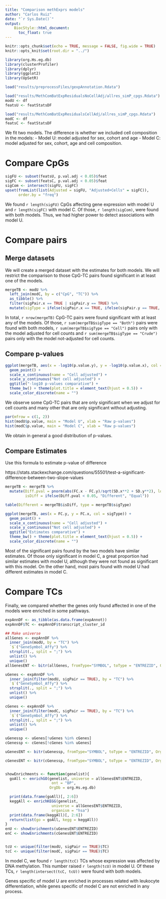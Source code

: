 ```yaml
---
title: "Comparison methExprs models"
author: "Carlos Ruiz"
date: "`r Sys.Date()`"
output:
    BiocStyle::html_document:
      toc_float: true
---
```


```r
knitr::opts_chunk$set(echo = TRUE, message = FALSE, fig.wide = TRUE)
knitr::opts_knit$set(root.dir = "../")
```


```r
library(org.Hs.eg.db)
library(clusterProfiler)
library(dplyr)
library(ggplot2)
library(UpSetR)

load("results/preprocessFiles/gexpAnnotation.Rdata")

load("results/MethComBatExpResidualsNoCellAdj/allres_simP_cpgs.Rdata")
modU <- df
featsU <- featStatsDF

load("results/MethComBatExpResidualsCellAdj/allres_simP_cpgs.Rdata")
modC <- df
featsC <- featStatsDF

```

We fit two models. The difference is whether we included cell composition in the models:
- Model U: model adjusted for sex, cohort and age
- Model C: model adjusted for sex, cohort, age and cell composition.

# Compare CpGs

```r
sigFU <- subset(featsU, p.val.adj < 0.05)$feat
sigFC <- subset(featsC, p.val.adj < 0.05)$feat
sigCom <- intersect(sigFU, sigFC)
upset(fromList(list(Adjusted = sigFU, "Adjusted+Cells" = sigFC)), 
      order.by = "freq")
```

We found `r length(sigFU)` CpGs affecting gene expression with model U and `r length(sigFC)` with model C. Of those, `r length(sigCom)`, were found with both models. Thus, we had higher power to detect associations with model U. 

# Compare pairs

## Merge datasets

We will create a merged dataset with the estimates for both models. We will restrict the comparison to those CpG-TC pairs found significant in at least one of the models. 

```r
mergeTB <- modU %>%
  left_join(modC, by = c("CpG", "TC")) %>%
  as_tibble() %>%
  filter(sigPair.x == TRUE | sigPair.y == TRUE) %>%
  mutate(sigType = ifelse(sigPair.x == TRUE, ifelse(sigPair.y == TRUE, "Both", "Crude"), "Cell"))
```

In total, `r nrow(mergeTB)` CpG-TC pairs were found significant with at least any of the models. Of those, `r sum(mergeTB$sigType == "Both")` pairs were found with both models, `r sum(mergeTB$sigType == "Cell")` pairs only with the model adjusted for cell counts and `r sum(mergeTB$sigType == "Crude")` pairs only with the model not-adjusted for cell counts. 


## Compare p-values
```r
ggplot(mergeTB, aes(x = -log10(p.value.y), y = -log10(p.value.x), col = sigType)) +
  geom_point() +
  scale_x_continuous(name = "Cell adjusted") + 
  scale_y_continuous("Not cell adjusted") + 
  ggtitle("-log10 p-values comparative") +
  theme_bw() + theme(plot.title = element_text(hjust = 0.5)) +
  scale_color_discrete(name = "")
```

We observe some CpG-TC pairs that are only significant when we adjust for cell counts and many other that are only significant without adjusting. 

```r
par(mfrow = c(1, 2))
hist(modU$p.value, main = "Model U", xlab = "Raw p-values")
hist(modC$p.value, main = "Model C", xlab = "Raw p-values")
```

We obtain in general a good distribution of p-values. 


## Compare Estimates

Use this formula to estimate p-value of difference

https://stats.stackexchange.com/questions/55501/test-a-significant-difference-between-two-slope-values


```r
mergeTB <- mergeTB %>%
  mutate(Diff.pval = pnorm(abs(FC.x - FC.y)/sqrt(SD.x**2 + SD.y**2), lower.tail = FALSE), 
         isDiff = ifelse(Diff.pval < 0.05, "Different", "Equal"))

table(Different = mergeTB$isDiff, type = mergeTB$sigType)

ggplot(mergeTB, aes(x = FC.y, y = FC.x, col = sigType)) +
  geom_point() +
  scale_x_continuous(name = "Cell adjusted") + 
  scale_y_continuous("Not cell adjusted") + 
  ggtitle("Estimates comparative") +
  theme_bw() + theme(plot.title = element_text(hjust = 0.5)) +
  scale_color_discrete(name = "")
```

Most of the significant pairs found by the two models have similar estimates. Of those only significant in model C, a great proportion had similar estimates with model U, although they were not found as significant with this model. On the other hand, most pairs found with model U had different estimates in model C.

# Compare TCs

Finally, we compared whether the genes only found affected in one of the models were enriched in some pathways.

```r
expAnnDF <- as_tibble(as.data.frame(expAnnot))
expAnnDF$TC <- expAnnDF$transcript_cluster_id

## Make universe
allGenes <- expAnnDF %>%
  inner_join(modU, by = "TC") %>%
  `$`("GeneSymbol_Affy") %>%
  strsplit(., split = ";") %>%
  unlist() %>%
  unique()
allGenesENT <- bitr(allGenes, fromType="SYMBOL", toType = "ENTREZID", OrgDb="org.Hs.eg.db")

uGenes <- expAnnDF %>%
  inner_join(filter(modU, sigPair == TRUE), by = "TC") %>%
  `$`("GeneSymbol_Affy") %>%
  strsplit(., split = ";") %>%
  unlist() %>%
  unique()

cGenes <- expAnnDF %>%
  inner_join(filter(modC, sigPair == TRUE), by = "TC") %>%
  `$`("GeneSymbol_Affy") %>%
  strsplit(., split = ";") %>%
  unlist() %>%
  unique()

uGenessp <- uGenes[!uGenes %in% cGenes]
cGenessp <- cGenes[!cGenes %in% uGenes]

uGenesENT <- bitr(uGenessp, fromType="SYMBOL", toType = "ENTREZID", OrgDb="org.Hs.eg.db")

cGenesENT <- bitr(cGenessp, fromType="SYMBOL", toType = "ENTREZID", OrgDb="org.Hs.eg.db")


showEnrichments <- function(genelist){
  goAll <- enrichGO(genelist, universe = allGenesENT$ENTREZID, 
                     ont = "BP",
                    OrgDb = org.Hs.eg.db)

  print(data.frame(goAll)[, 2:6])
  keggAll <- enrichKEGG(genelist,
                     universe = allGenesENT$ENTREZID, 
                     organism = "hsa")
  print(data.frame(keggAll)[, 2:6])
  return(list(go = goAll, kegg = keggAll))
}
enU <- showEnrichments(uGenesENT$ENTREZID)
enC <- showEnrichments(cGenesENT$ENTREZID)


tcU <- unique(filter(modU, sigPair == TRUE)$TC)
tcC <- unique(filter(modC, sigPair == TRUE)$TC)
```

In model C, we found `r length(tcC)` TCs whose expression was affected by DNA methylation. This number raised `r length(tcU)` in model U. Of these TCs, `r length(intersect(tcC, tcU))` were found with both models. 

Genes specific of model U are enriched in processes related with leukocyte differentiation, while genes specific of model C are not enriched in any process.
